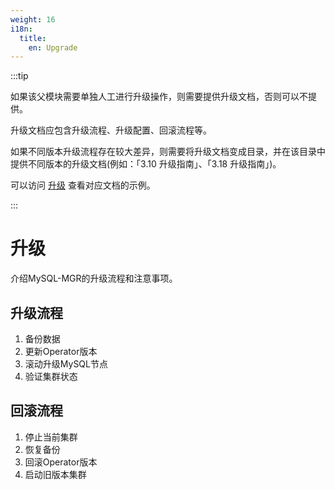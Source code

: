 ```yaml
---
weight: 16
i18n:
  title:
    en: Upgrade
---
```


:::tip

如果该父模块需要单独人工进行升级操作，则需要提供升级文档，否则可以不提供。
  
升级文档应包含升级流程、升级配置、回滚流程等。

如果不同版本升级流程存在较大差异，则需要将升级文档变成目录，并在该目录中提供不同版本的升级文档(例如：「3.10 升级指南」、「3.18 升级指南」)。

可以访问 [升级](https://product-doc-guide.alauda.cn/template/upgrade/example.html) 查看对应文档的示例。

:::

# 升级

介绍MySQL-MGR的升级流程和注意事项。

## 升级流程

1. 备份数据
2. 更新Operator版本
3. 滚动升级MySQL节点
4. 验证集群状态

## 回滚流程

1. 停止当前集群
2. 恢复备份
3. 回滚Operator版本
4. 启动旧版本集群

